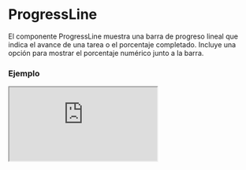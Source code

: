# ProgressLine

El componente ProgressLine muestra una barra de progreso lineal que indica el avance de una tarea o el porcentaje completado. Incluye una opción para mostrar el porcentaje numérico junto a la barra.


### Ejemplo

<Iframe
  minHeightIframe="30dvh"
  src="https://fenextjs-component-storybook.vercel.app/iframe.html?args=&id=progress-progressline--index&viewMode=story"
/>

### Importación

Para importar el componente ProgressLine, se puede hacer desde fenextjs

```tsx copy
import { ProgressLine } from "fenextjs";
```

### Parámetros

| Parámetro | Tipo    | Requerido | Default | Descripcion                                                                 |
| --------- | ------- | --------- | ------- | --------------------------------------------------------------------------- |
| className | string  | no        | ''      | Clase CSS para personalizar el contenedor del componente ProgressLine.      |
| p         | number  | sí        | N/A     | Valor de progreso representado en la barra, como un número entre 0 y 100.   |
| showP     | boolean | no        | true    | Indica si el valor numérico del progreso (`p`) se muestra junto a la barra. |

### Storybook

Para ver el storybook del componente lo puede hacer con este [link](https://fenextjs-component-storybook.vercel.app/?path=/story/progress-progressline--index)

### Usos

- ProgressLine básico

```tsx copy
<ProgressLine p={75} />
```

- ProgressLine con progreso visible

```tsx copy
<ProgressLine p={50} showP={true} />
```

- ProgressLine con clase personalizada

```tsx copy
<ProgressLine p={90} className="mi-clase" />
```
